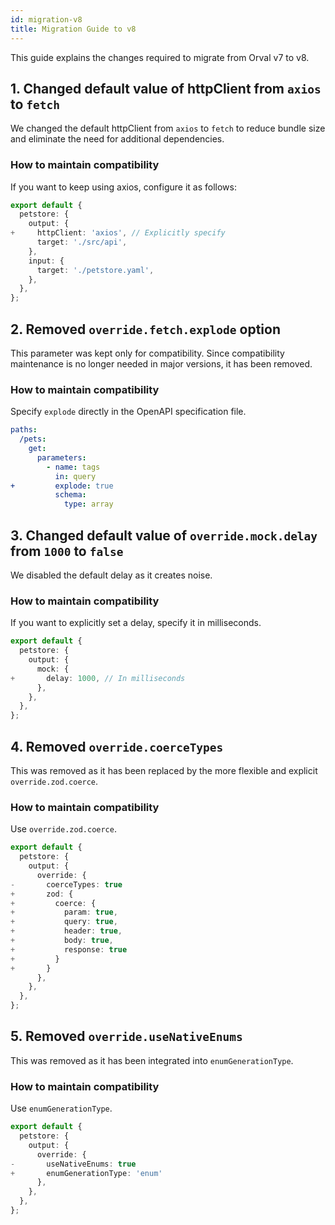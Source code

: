 ```yaml
---
id: migration-v8
title: Migration Guide to v8
---
```


This guide explains the changes required to migrate from Orval v7 to v8.

## 1. Changed default value of httpClient from `axios` to `fetch`

We changed the default httpClient from `axios` to `fetch` to reduce bundle size and eliminate the need for additional dependencies.

### How to maintain compatibility

If you want to keep using axios, configure it as follows:

```diff:orval.config.ts
export default {
  petstore: {
    output: {
+     httpClient: 'axios', // Explicitly specify
      target: './src/api',
    },
    input: {
      target: './petstore.yaml',
    },
  },
};
```

## 2. Removed `override.fetch.explode` option

This parameter was kept only for compatibility. Since compatibility maintenance is no longer needed in major versions, it has been removed.

### How to maintain compatibility

Specify `explode` directly in the OpenAPI specification file.

```diff:petstore.yaml
paths:
  /pets:
    get:
      parameters:
        - name: tags
          in: query
+         explode: true
          schema:
            type: array
```

## 3. Changed default value of `override.mock.delay` from `1000` to `false`

We disabled the default delay as it creates noise.

### How to maintain compatibility

If you want to explicitly set a delay, specify it in milliseconds.

```diff:orval.config.ts
export default {
  petstore: {
    output: {
      mock: {
+       delay: 1000, // In milliseconds
      },
    },
  },
};
```

## 4. Removed `override.coerceTypes`

This was removed as it has been replaced by the more flexible and explicit `override.zod.coerce`.

### How to maintain compatibility

Use `override.zod.coerce`.

```diff:orval.config.ts
export default {
  petstore: {
    output: {
      override: {
-       coerceTypes: true
+       zod: {
+         coerce: {
+           param: true,
+           query: true,
+           header: true,
+           body: true,
+           response: true
+         }
+       }
      },
    },
  },
};
```

## 5. Removed `override.useNativeEnums`

This was removed as it has been integrated into `enumGenerationType`.

### How to maintain compatibility

Use `enumGenerationType`.

```diff:orval.config.ts
export default {
  petstore: {
    output: {
      override: {
-       useNativeEnums: true
+       enumGenerationType: 'enum'
      },
    },
  },
};
```
